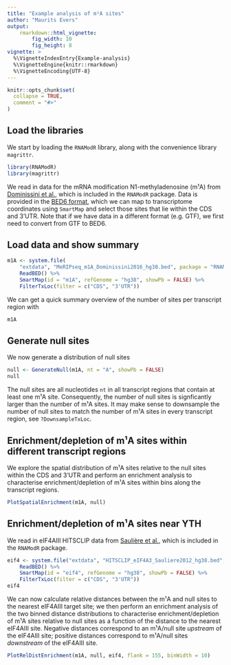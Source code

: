 ```yaml
---
title: "Example analysis of m¹A sites"
author: "Maurits Evers"
output: 
    rmarkdown::html_vignette:
        fig_width: 10
        fig_height: 8
vignette: >
  %\VignetteIndexEntry{Example-analysis}
  %\VignetteEngine{knitr::rmarkdown}
  %\VignetteEncoding{UTF-8}
---
```


```r
knitr::opts_chunk$set(
  collapse = TRUE,
  comment = "#>"
)
```


## Load the libraries

We start by loading the `RNAModR` library, along with the convenience library `magrittr`.

```r
library(RNAModR)
library(magrittr)
```

We read in data for the mRNA modification N1-methyladenosine (m¹A) from [Dominissini et al.](https://www.nature.com/articles/nature16998), which is included in the `RNAModR` package. Data is provided in the [BED6 format](http://genome.ucsc.edu/FAQ/FAQformat#format1), which we can map to transcriptome coordinates using `SmartMap` and select those sites that lie within the CDS and 3'UTR. Note that if we have data in a different format (e.g. GTF), we first need to convert from GTF to BED6.


## Load data and show summary

```r
m1A <- system.file(
    "extdata", "MeRIPseq_m1A_Dominissini2016_hg38.bed", package = "RNAModR") %>%
    ReadBED() %>%
    SmartMap(id = "m1A", refGenome = "hg38", showPb = FALSE) %>%
    FilterTxLoc(filter = c("CDS", "3'UTR"))
```

We can get a quick summary overview of the number of sites per transcript region with

```r
m1A
```


## Generate null sites

We now generate a distribution of null sites

```r
null <- GenerateNull(m1A, nt = "A", showPb = FALSE)
null
```

The null sites are all nucleotides `nt` in all transcript regions that contain at least one m¹A site. Consequently, the number of null sites is signficantly larger than the number of m¹A sites. It may make sense to downsample the number of null sites to match the number of m¹A sites in every transcript region, see `?DownsampleTxLoc`.


## Enrichment/depletion of m¹A sites within different transcript regions

We explore the spatial distribution of m¹A sites relative to the null sites within the CDS and 3'UTR and perform an enrichment analysis to characterise enrichment/depletion of m¹A sites within bins along the transcript regions.

```r
PlotSpatialEnrichment(m1A, null)
```


## Enrichment/depletion of m¹A sites near YTH

We read in eIF4AIII HITSCLIP data from [Saulière et al.](https://www.nature.com/articles/nsmb.2420), which is included in the `RNAModR` package.

```r
eif4 <- system.file("extdata", "HITSCLIP_eIF4A3_Sauliere2012_hg38.bed", package = "RNAModR") %>%
    ReadBED() %>%
    SmartMap(id = "eif4", refGenome = "hg38", showPb = FALSE) %>%
    FilterTxLoc(filter = c("CDS", "3'UTR"))
eif4
```

We can now calculate relative distances between the m¹A and null sites to the nearest eIF4AIII target site; we then perform an enrichment analysis of the two binned distance distributions to characterise enrichment/depletion of m¹A sites relative to null sites as a function of the distance to the nearest eIF4AIII site. Negative distances correspond to an m¹A/null site *upstream* of the eIF4AIII site; positive distances correspond to m¹A/null sites *downstream* of the eIF4AIII site. 

```r
PlotRelDistEnrichment(m1A, null, eif4, flank = 155, binWidth = 10)
```